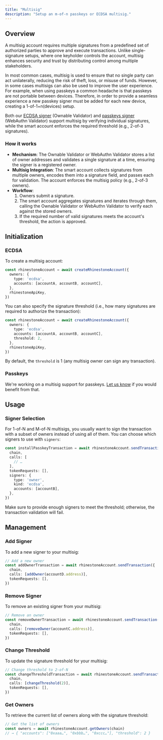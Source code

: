 ```yaml
---
title: "Multisig"
description: "Setup an m-of-n passkeys or ECDSA multisig."
---
```


## Overview

A multisig account requires multiple signatures from a predefined set of authorized parties to approve and execute transactions. Unlike single-signature setups, where one keyholder controls the account, multisig enhances security and trust by distributing control among multiple stakeholders. 

In most common cases, multisig is used to ensure that no single party can act unilaterally, reducing the risk of theft, loss, or misuse of funds. However, in some cases multisigs can also be used to improve the user experience. For example, when using passkeys a common headache is that passkeys are not portable between devices. Therefore, in order to provide a seamless experience a new passkey signer must be added for each new device, creating a 1-of-1+n(devices) setup.

Both our [ECDSA signer](./ecdsa-signer) (Ownable Validator) and [passkeys signer](./passkeys) (WebAuthn Validator) support multisig by verifying individual signatures, while the smart account enforces the required threshold (e.g., 2-of-3 signatures).

### How it works

* **Mechanism**: The Ownable Validator or WebAuthn Validator stores a list of owner addresses and validates a single signature at a time, ensuring the signer is a registered owner.  
* **Multisig Integration**: The smart account collects signatures from multiple owners, encodes them into a signature field, and passes each for validation. The account enforces the multisig policy (e.g., 2-of-3 owners).  
* **Workflow**:  
  1. Owners submit a signature.  
  2. The smart account aggregates signatures and iterates through them, calling the Ownable Validator or WebAuthn Validator to verify each against the stored owners.  
  3. If the required number of valid signatures meets the account's threshold, the action is approved.

## Initialization

### ECDSA

To create a multisig account:

```ts {4}
const rhinestoneAccount = await createRhinestoneAccount({
  owners: {
    type: 'ecdsa',
    accounts: [accountA, accountB, accountC],
  },
  rhinestoneApiKey,
})
```


You can also specify the signature threshold (i.e., how many signatures are required to authorize the transaction):

```ts {5}
const rhinestoneAccount = await createRhinestoneAccount({
  owners: {
    type: 'ecdsa',
    accounts: [accountA, accountB, accountC],
    threshold: 2,
  },
  rhinestoneApiKey,
})
```

By default, the `threshold` is 1 (any multisig owner can sign any transaction).

### Passkeys

We're working on a multisig support for passkeys. [Let us know](http://t.me/kurt_larsen) if you would benefit from that.

## Usage

### Signer Selection

For 1-of-N and M-of-N multisigs, you usually want to sign the transaction with a subset of owners instead of using all of them. You can choose which signers to use with `signers`:

```ts {7-11}
const installPasskeyTransaction = await rhinestoneAccount.sendTransaction({
  chain,
  calls: [
    // …
  ],
  tokenRequests: [],
  signers: {
    type: 'owner',
    kind: 'ecdsa',
    accounts: [accountB],
  },
})
```

<Note>Make sure to provide enough signers to meet the threshold; otherwise, the transaction validation will fail.</Note>

## Management

### Add Signer

To add a new signer to your multisig:

```ts
// Add a new owner
const addOwnerTransaction = await rhinestoneAccount.sendTransaction({
  chain,
  calls: [addOwner(accountD.address)],
  tokenRequests: [],
})
```

### Remove Signer

To remove an existing signer from your multisig:

```ts
// Remove an owner
const removeOwnerTransaction = await rhinestoneAccount.sendTransaction({
  chain,
  calls: [removeOwner(accountC.address)],
  tokenRequests: [],
})
```

### Change Threshold

To update the signature threshold for your multisig:

```ts
// Change threshold to 2-of-N
const changeThresholdTransaction = await rhinestoneAccount.sendTransaction({
  chain,
  calls: [changeThreshold(2)],
  tokenRequests: [],
})
```

### Get Owners

To retrieve the current list of owners along with the signature threshold:

```ts
// Get the list of owners
const owners = await rhinestoneAccount.getOwners(chain)
// → { "accounts": ["0xaaa…", "0xbbb…", "0xccc…"], "threshold": 2 }
```
